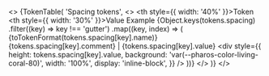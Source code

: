 
<>
  {TokenTable(
    'Spacing tokens',
    <>
      <thead>
        <tr>
          <th style={{ width: '40%' }}>Token</th>
          <th style={{ width: '30%' }}>Value</th>
          <th>Example</th>
        </tr>
      </thead>
      <tbody>
        {Object.keys(tokens.spacing)
          .filter((key) => key !== 'gutter')
          .map((key, index) => (
            <tr key={index}>
              <td>{toTokenFormat(tokens.spacing[key].name)}</td>
              <td>
                {tokens.spacing[key].comment} | {tokens.spacing[key].value}
              </td>
              <td>
                <div
                  style={{
                    height: tokens.spacing[key].value,
                    background: 'var(--pharos-color-living-coral-80)',
                    width: '100%',
                    display: 'inline-block',
                  }}
                />
              </td>
            </tr>
          ))}
      </tbody>
    </>
  )}
</>
